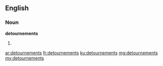 ==English==

===Noun===
'''detournements'''

# {{plural of|detournement}}

[[ar:detournements]]
[[fr:detournements]]
[[ku:detournements]]
[[mg:detournements]]
[[my:detournements]]